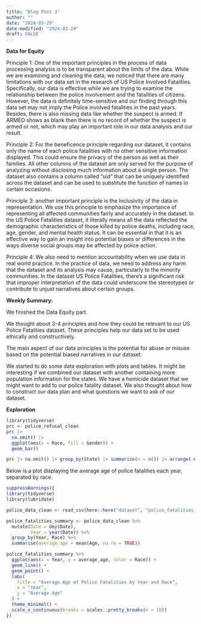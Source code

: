 ```yaml
---
title: "Blog Post 3"
author: ""
date: "2024-03-29"
date-modified: "2024-03-29"
draft: FALSE
---
```

**Data for Equity**

Principle 1: One of the important principles in the process of data processing analysis is to be transparent about the limits of the data. While we are examining and cleaning the data, we noticed that there are many limitations with our data set in the research of US Police Involved Fatalities. Specifically, our data is effective while we are trying to examine the relationship between the police involvement and the fatalities of citizens. However, the data is definitely time-sensitive and our finding through this data set may not imply the Police involved fatalities in the past years. Besides, there is also missing data like whether the suspect is armed. If ARMED shows as blank then there is no record of whether the suspect is armed or not, which may play an important role in our data analysis and our result.


Principle 2: For the beneficence principle regarding our dataset, it contains only the name of each police fatalities with no other sensitive information displayed. This could ensure the privacy of the person as well as their families. All other columns of the dataset are only served for the purpose of analyzing without disclosing much information about a single person. The dataset also contains a column called “uid” that can be uniquely identified across the dataset and can be used to substitute the function of names in certain occasions. 

Principle 3: another important principle is the Inclusivity of the data in representation. We use this principle to emphasize the importance of representing all affected communities fairly and accurately in the dataset. In the US Police Fatalities dataset, it literally means all the data reflected the demographic characteristics of those killed by police deaths, including race, age, gender, and mental health status. It can be essential in that it is an effective way to gain an insight into potential biases or differences in the ways diverse social groups may be affected by police action. 

Principle 4: We also need to mention accountability when we use data in real world practice. In the practice of data, we need to address any harm that the dataset and its analysis may cause, particularly to the minority communities. In the dataset US Police Fatalities, there's a significant risk that improper interpretation of the data could underscore the stereotypes or contribute to unjust narratives about certain groups.

**Weekly Summary:**

We finished the Data Equity part. 

We thought about 3-4 principles and how they could be relevant to our US Police Fatalities dataset. These principles help our data set to be used ethically and constructively.

The main aspect of our data principles is the potential for abuse or misuse based on the potential biased narratives in our dataset.

We started to do some data exploration with plots and tables. It might be interesting if we combined our dataset with another containing more population information for the states. We have a homicide dataset that we might want to add to our police fatality dataset. We also thought about how to construct our data plan and what questions we want to ask of our dataset.

**Exploration**
```r
library(tidyverse)
prc <- police_refusal_clean
prc |> 
  na.omit() |>  
  ggplot(aes(x = Race, fill = Gender)) + 
  geom_bar()
```

```r
prc |> na.omit() |> group_by(State) |> summarize(n = n()) |> arrange(-n)
```


Below is a plot displaying the average age of police fatalities each year, separated by race.

```r
suppressWarnings({
library(tidyverse)
library(lubridate)

police_data_clean <- read_csv(here::here("dataset", "police_fatalities.csv"))

police_fatalities_summary <- police_data_clean %>%
  mutate(Date = dmy(Date),  
         Year = year(Date)) %>%  
  group_by(Year, Race) %>% 
  summarise(average_age = mean(Age, na.rm = TRUE)) 

police_fatalities_summary %>%
  ggplot(aes(x = Year, y = average_age, color = Race)) +
  geom_line() +  
  geom_point() + 
  labs(
    title = "Average Age of Police Fatalities by Year and Race",
    x = "Year",
    y = "Average Age"
  ) +
  theme_minimal() +
  scale_x_continuous(breaks = scales::pretty_breaks(n = 10)) 
})
```

